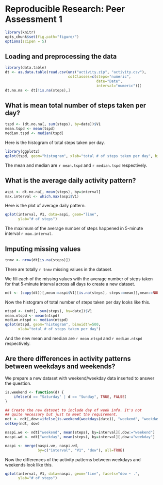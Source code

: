 # Reproducible Research: Peer Assessment 1

```r
library(knitr)
opts_chunk$set(fig.path="figure/")
options(scipen = 5)
```

## Loading and preprocessing the data

```r
library(data.table)
dt <- as.data.table(read.csv(unz("activity.zip", "activity.csv"),
                             colClasses=c(steps="numeric",
                                          date="Date",
                                          interval="numeric")))
dt.no.na <- dt[!is.na(steps),]
```

## What is mean total number of steps taken per day?

```r
tspd <- (dt.no.na[, sum(steps), by=date])$V1
mean.tspd <- mean(tspd)
median.tspd <- median(tspd)
```

Here is the histogram of total steps taken per day.

```r
library(ggplot2)
qplot(tspd, geom="histogram", xlab="total # of steps taken per day", binwidth=500)
```

The mean and median are `r mean.tspd` and `r median.tspd` respectively.

## What is the average daily activity pattern?

```r
aspi <- dt.no.na[, mean(steps), by=interval]
max.interval <- which.max(aspi$V1)
```

Here is the plot of average daily pattern.

```r
qplot(interval, V1, data=aspi, geom="line",
      ylab="# of steps")
```

The maximum of the average number of steps happened in 5-minute interval `r max.interval`.

## Imputing missing values

```r
tnmv <- nrow(dt[is.na(steps)])
```

There are totally `r tnmv` missing values in the dataset.

We fill each of the missing values with the average number of steps taken for that 5-minute interval across all days to create a new dataset.

```r
ndt <- (copy(dt))[,mean:=aspi$V1][is.na(steps), steps:=mean][,mean:=NULL]
```

Now the histogram of total number of steps taken per day looks like this.

```r
ntspd <- (ndt[, sum(steps), by=date])$V1
mean.ntspd <- mean(ntspd)
median.ntspd <- median(ntspd)
qplot(ntspd, geom="histogram", binwidth=500,
      xlab="total # of steps taken per day")
```

And the new mean and median are `r mean.ntspd` and `r median.ntspd` respectively.

## Are there differences in activity patterns between weekdays and weekends?

We prepare a new dataset with weekend/weekday data inserted to answer the question.

```r
is.weekend <- function(d) {
    ifelse(d == "Saturday" | d == "Sunday", TRUE, FALSE)
}

## Create the new dataset to include day of week info. It's not
## quite necessary but just to meet the requirement.
ndt <- ndt[,dow:=ifelse(is.weekend(weekdays(date)), "weekend", "weekday")]
setkey(ndt, dow)

naspi.we <- ndt["weekend", mean(steps), by=interval][,dow:="weekend"]
naspi.wd <- ndt["weekday", mean(steps), by=interval][,dow:="weekday"]

naspi <- merge(naspi.we, naspi.wd,
               by=c("interval", "V1", "dow"), all=TRUE)
```

Now the differences of the activity patterns between weekdays and weekends look like this.

```r
qplot(interval, V1, data=naspi, geom="line", facets="dow ~ .",
      ylab="# of steps")
```
